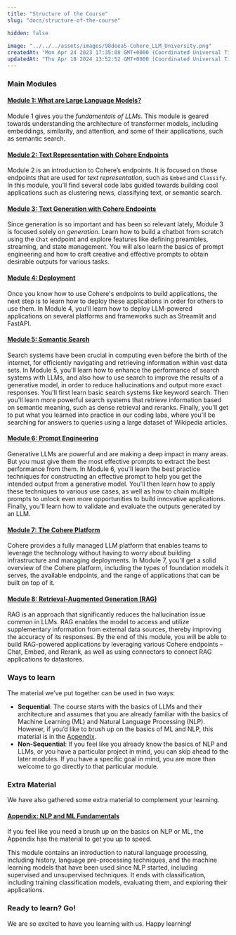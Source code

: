 ```yaml
---
title: "Structure of the Course"
slug: "docs/structure-of-the-course"

hidden: false
 
image: "../../../assets/images/98deea5-Cohere_LLM_University.png"
createdAt: "Mon Apr 24 2023 17:35:08 GMT+0000 (Coordinated Universal Time)"
updatedAt: "Thu Apr 18 2024 13:52:52 GMT+0000 (Coordinated Universal Time)"
---
```

### Main Modules

#### [Module 1: What are Large Language Models?](/docs/intro-large-language-models)

Module 1 gives you the _fundamentals of LLMs_. This module is geared towards understanding the architecture of transformer models, including embeddings, similarity, and attention, and some of their applications, such as semantic search.

#### [Module 2: Text Representation with Cohere Endpoints](/docs/intro-text-representation)

Module 2 is an introduction to Cohere’s endpoints. It is focused on those endpoints that are used for _text representation_, such as `Embed` and `Classify`. In this module, you’ll find several code labs guided towards building cool applications such as clustering news, classifying text, or semantic search.

#### [Module 3: Text Generation with Cohere Endpoints](/docs/intro-text-generation)

Since generation is so important and has been so relevant lately, Module 3 is focused solely on _generation_. Learn how to build a chatbot from scratch using the `Chat` endpoint and explore features like defining preambles, streaming, and state management. You will also learn the basics of prompt engineering and how to craft creative and effective prompts to obtain desirable outputs for various tasks.

#### [Module 4: Deployment](/docs/intro-deployment)

Once you know how to use Cohere's endpoints to build applications, the next step is to learn how to deploy these applications in order for others to use them. In Module 4, you'll learn how to deploy LLM-powered applications on several platforms and frameworks such as Streamlit and FastAPI.

#### [Module 5: Semantic Search](/docs/intro-semantic-search)

Search systems have been crucial in computing even before the birth of the internet, for efficiently navigating and retrieving information within vast data sets. In Module 5, you'll learn how to enhance the performance of search systems with LLMs, and also how to use search to improve the results of a generative model, in order to reduce hallucinations and output more exact responses. You'll first learn basic search systems like keyword search. Then you'll learn more powerful search systems that retrieve information based on semantic meaning, such as dense retrieval and reranks. Finally, you'll get to put what you learned into practice in our coding labs, where you'll be searching for answers to queries using a large dataset of Wikipedia articles.

#### [Module 6: Prompt Engineering](/docs/intro-prompt-engineering)

Generative LLMs are powerful and are making a deep impact in many areas. But you must give them the most effective prompts to extract the best performance from them. In Module 6, you'll learn the best practice techniques for constructing an effective prompt to help you get the intended output from a generative model. You'll then learn how to apply these techniques to various use cases, as well as how to chain multiple prompts to unlock even more opportunities to build innovative applications. Finally, you'll learn how to validate and evaluate the outputs generated by an LLM.

#### [Module 7: The Cohere Platform](/docs/intro-the-cohere-platform)

Cohere provides a fully managed LLM platform that enables teams to leverage the technology without having to worry about building infrastructure and managing deployments. In Module 7, you'll get a solid overview of the Cohere platform, including the types of foundation models it serves, the available endpoints, and the range of applications that can be built on top of it.

#### [Module 8: Retrieval-Augmented Generation (RAG)](/docs/module-8-chat-and-retrieval-augmented-generation-rag)

RAG is an approach that significantly reduces the hallucination issue common in LLMs. RAG enables the model to access and utilize supplementary information from external data sources, thereby improving the accuracy of its responses. By the end of this module, you will be able to build RAG-powered applications by leveraging various Cohere endpoints – Chat, Embed, and Rerank, as well as using connectors to connect RAG applications to datastores.

### Ways to learn

The material we’ve put together can be used in two ways:

- **Sequential**: The course starts with the basics of LLMs and their architecture and assumes that you are already familiar with the basics of Machine Learning (ML) and Natural Language Processing (NLP). However, if you’d like to brush up on the basics of ML and NLP,  this material is in the [Appendix](/docs/intro-nlp).
- **Non-Sequential**: If you feel like you already know the basics of NLP and LLMs, or you have a particular project in mind, you can skip ahead to the later modules. If you have a specific goal in mind, you are more than welcome to go directly to that particular module.

### Extra Material

We have also gathered some extra material to complement your learning.

#### [Appendix: NLP and ML Fundamentals](/docs/intro-nlp)

 If you feel like you need a brush up on the basics on NLP or ML, the Appendix has the material to get you up to speed.

This module contains an introduction to natural language processing, including history, language pre-processing techniques, and the machine learning models that have been used since NLP started, including supervised and unsupervised techniques. It ends with classification, including training classification models, evaluating them, and exploring their applications.

### Ready to learn? Go!

We are so excited to have you learning with us. Happy learning!
